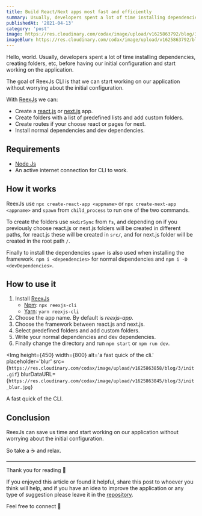```yaml
---
title: Build React/Next apps most fast and efficiently
summary: Usually, developers spent a lot of time installing dependencies, creating folders, etc, before having our initial configuration and start working on the application.
publishedAt: '2021-04-13'
category: 'post'
image: https://res.cloudinary.com/codax/image/upload/v1625863792/blog/3/cover.png
imageBlur: https://res.cloudinary.com/codax/image/upload/v1625863792/blog/3/cover_blur.jpg
---
```


Hello, world. Usually, developers spent a lot of time installing dependencies, creating folders, etc, before having our initial configuration and start working on the application.

The goal of ReexJs CLI is that we can start working on our application without worrying about the initial configuration.

With [ReexJs](https://github.com/codingcodax/reexjs-cli/) we can:

- Create a [react.js](https://reactjs.org/) or [next.js](https://nextjs.org/) app.
- Create folders with a list of predefined lists and add custom folders.
- Create routes if your choose react or pages for next.
- Install normal dependencies and dev dependencies.

## Requirements

- [Node Js](https://nodejs.org/)
- An active internet connection for CLI to work.

## How it works

ReexJs use `npx create-react-app <appname>` or `npx create-next-app <appname>` and `spawn` from `child_process` to run one of the two commands.

To create the folders use `mkdirSync` from `fs`, and depending on if you previously choose react.js or next.js folders will be created in different paths, for react.js these will be created in `src/`, and for next.js folder will be created in the root path `/`.

Finally to install the dependencies `spawn` is also used when installing the framework. `npm i <dependencies>` for normal dependencies and `npm i -D <devDependencies>`.

## How to use it

1. Install [ReexJs](https://github.com/codingcodax/reexjs-cli/)
   - [Npm](https://www.npmjs.com/): `npx reexjs-cli`
   - [Yarn](https://yarnpkg.com/): `yarn reexjs-cli`
2. Choose the app name. By default is _reexjs-app._
3. Choose the framework between react.js and next.js.
4. Select predefined folders and add custom folders.
5. Write your normal dependencies and dev dependencies.
6. Finally change the directory and run `npm start` or `npm run dev`.

<Img
  height={450}
  width={800}
  alt='a fast quick of the cli.'
  placeholder='blur'
  src={`https://res.cloudinary.com/codax/image/upload/v1625863858/blog/3/init.gif`}
  blurDataURL={`https://res.cloudinary.com/codax/image/upload/v1625863845/blog/3/init_blur.jpg`}
>
  A fast quick of the CLI.
</Img>

## Conclusion

ReexJs can save us time and start working on our application without worrying about the initial configuration.

So take a ☕ and relax.

---

Thank you for reading 🙏

If you enjoyed this article or found it helpful, share this post to whoever you think will help, and if you have an idea to improve the application or any type of
suggestion please leave it in the [repository](https://github.com/codingcodax/reexjs-cli/).

Feel free to connect 👋
